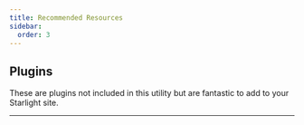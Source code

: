 ```yaml
---
title: Recommended Resources
sidebar:
  order: 3
---
```



## Plugins

These are plugins not included in this utility but are fantastic to add to your Starlight site.

<CardGrid>
  <LinkCard
    title="Starlight Links Validator"
    description="Starlight plugin to validate internal links."
    href="https://starlight-links-validator.vercel.app"
  />
</CardGrid>

---

<LinkCard
  title="More Resources"
  description="Visit the Starlight Plugins and Integrations page for even more amazing resources!"
  href="https://starlight.astro.build/resources/plugins/"
/>
